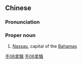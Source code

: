 {{also|拿骚}}
==Chinese==
{{zh-forms|s=拿骚}}

===Pronunciation===
{{zh-pron
|m=Násāo
|c=naa4 sou1
|cat=pn
}}

===Proper noun===
{{zh-proper noun}}

# [[Nassau]], capital of the [[Bahamas]]

[[Category:zh:Cities|手06拿騷]]
[[Category:zh:Capital cities|手06拿騷]]